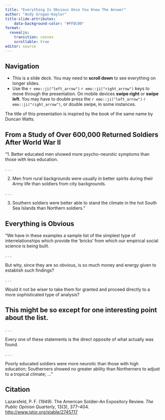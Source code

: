 ```yaml
---
title: "Everything Is Obvious Once You Know The Answer"
author: "Andy Grogan-Kaylor"
title-slide-attributes:
    data-background-color: "#FFDC00"
format:
  revealjs:
    transition: convex
    scrollable: true
editor: source
---
```


## Navigation

* This is a slide deck. You may need to **scroll down** to see everything on longer slides.
* Use the `r emo::ji("left_arrow")` `r emo::ji("right_arrow")` keys to move through the presentation. On mobile devices **swipe right** or **swipe left**. You may have to double press the `r emo::ji("left_arrow")` `r emo::ji("right_arrow")`, or double swipe, in some instances.

:::{.callout-note}
The title of this presentation is inspired by the book of the same name by Duncan Watts.
:::

## From a Study of Over 600,000 Returned Soldiers After World War II

"1. Better educated men showed more psycho-neurotic symptoms than those with less education.

. . .

2. Men from rural backgrounds were usually in better spirits during their Army life than soldiers from city backgrounds.

. . .

3. Southern soldiers were better able to stand the climate in the hot South Sea Islands than Northern soldiers."

## Everything is Obvious

"We have in these examples a sample list of the simplest type of interrelationships which provide the 'bricks' from which our empirical social science is being built. 

. . .

But why, since they are so obvious, is so much money and energy given to establish such findings? 

. . .

Would it not be wiser to take them for granted and proceed directly to a more sophisticated type of analysis? 

## This might be so except for one interesting point about the list. 
. . .

::: {.fragment .highlight-red}

Every one of these statements is the direct opposite of what actually was found. 

:::

. . . 

::: {.fragment .highlight-blue}

Poorly educated soldiers were more neurotic than those with high education; Southerners showed no greater ability than Northerners to adjust to a tropical climate; ..."

:::

## Citation

Lazarsfeld, P. F. (1949). The American Soldier-An Expository Review. *The Public Opinion Quarterly*, 13(3), 377–404. [http://www.jstor.org/stable/2745717](http://www.jstor.org/stable/2745717)


